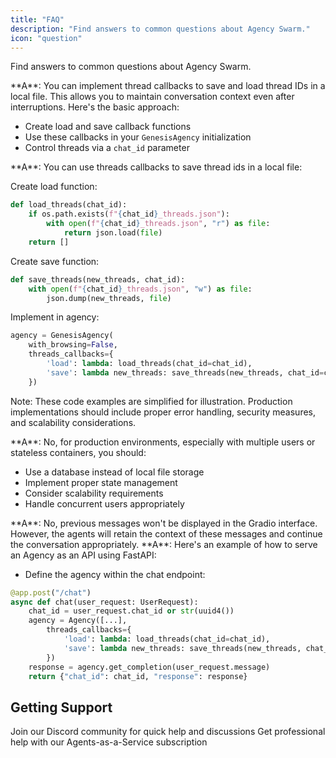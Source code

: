 ```yaml
---
title: "FAQ"
description: "Find answers to common questions about Agency Swarm."
icon: "question"
---
```


Find answers to common questions about Agency Swarm.

<AccordionGroup defaultOpen={true}>

<Accordion title="How can I restart or continue an agency creation run with Genesis after encountering an error?" icon="rotate">
**A**: You can implement thread callbacks to save and load thread IDs in a local file. This allows you to maintain conversation context even after interruptions. Here's the basic approach:

- Create load and save callback functions
- Use these callbacks in your `GenesisAgency` initialization
- Control threads via a `chat_id` parameter
</Accordion>

<Accordion title="How do I implement thread callbacks for conversation continuity?" icon="messages">
**A**: You can use threads callbacks to save thread ids in a local file:

Create load function:

```python
def load_threads(chat_id):
    if os.path.exists(f"{chat_id}_threads.json"):
        with open(f"{chat_id}_threads.json", "r") as file:
            return json.load(file)
    return []
```

Create save function:

```python
def save_threads(new_threads, chat_id):
    with open(f"{chat_id}_threads.json", "w") as file:
        json.dump(new_threads, file)
```

Implement in agency:

```python
agency = GenesisAgency(
    with_browsing=False,
    threads_callbacks={
        'load': lambda: load_threads(chat_id=chat_id),
        'save': lambda new_threads: save_threads(new_threads, chat_id=chat_id)
    })
```

Note: These code examples are simplified for illustration. Production implementations should include proper error handling, security measures, and scalability considerations.

</Accordion>

<Accordion title="Should I use local file storage for thread management in a production environment?" icon="rocket">
**A**: No, for production environments, especially with multiple users or stateless containers, you should:

- Use a database instead of local file storage
- Implement proper state management
- Consider scalability requirements
- Handle concurrent users appropriately
</Accordion>

<Accordion title="Will previous messages be visible in Gradio when continuing a conversation?" icon="comments">
  **A**: No, previous messages won't be displayed in the Gradio interface. However, the agents will retain the context
  of these messages and continue the conversation appropriately.
</Accordion>

<Accordion title="How can I serve an Agency as an API using FastAPI?" icon="book">
**A**: Here's an example of how to serve an Agency as an API using FastAPI:

- Define the agency within the chat endpoint:

```python
@app.post("/chat")
async def chat(user_request: UserRequest):
    chat_id = user_request.chat_id or str(uuid4())
    agency = Agency([...],
        threads_callbacks={
            'load': lambda: load_threads(chat_id=chat_id),
            'save': lambda new_threads: save_threads(new_threads, chat_id=chat_id)
        })
    response = agency.get_completion(user_request.message)
    return {"chat_id": chat_id, "response": response}
```

</Accordion>

</AccordionGroup>

## Getting Support

<CardGroup cols={2}>
  <Card title="Community Support" icon="discord" href="https://discord.gg/cw2xBaWfFM">
    Join our Discord community for quick help and discussions
  </Card>
  <Card title="Professional Services" icon="briefcase" href="https://agents.vrsen.ai/">
    Get professional help with our Agents-as-a-Service subscription
  </Card>
</CardGroup>
